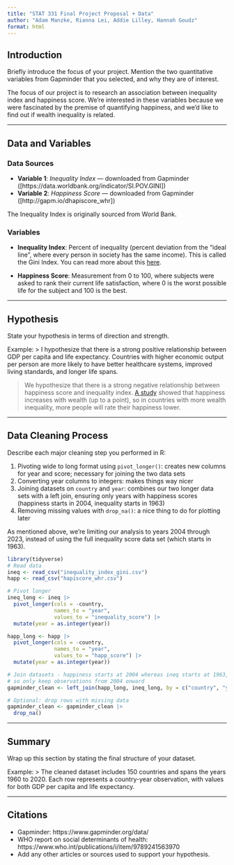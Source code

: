 ```yaml
---
title: "STAT 331 Final Project Proposal + Data"
author: "Adam Manzke, Rianna Lei, Addie Lilley, Hannah Goudz" 
format: html
---
```


## Introduction

Briefly introduce the focus of your project.
Mention the two quantitative variables from Gapminder that you selected, and why they are of interest.

The focus of our project is to research an association between inequality index and happiness score. We're interested in these variables because we were fascinated by the premise of quantifying happiness, and we'd like to find out if wealth inequality is related.

---

## Data and Variables

### Data Sources

- **Variable 1**: *Inequality Index* — downloaded from Gapminder ([https://data.worldbank.org/indicator/SI.POV.GINI])
- **Variable 2**: *Happiness Score* — downloaded from Gapminder ([http://gapm.io/dhapiscore_whr])

The Inequality Index is originally sourced from World Bank.


### Variables

- **Inequality Index**: Percent of inequality (percent deviation from the "ideal line", where every person in society has the same income). This is called the Gini Index. You can read more about this [here](https://en.wikipedia.org/wiki/Lorenz_curve).

- **Happiness Score**: Measurement from 0 to 100, where subjects were asked to rank their current life satisfaction, where 0 is the worst possible life for the subject and 100 is the best.

---

## Hypothesis

State your hypothesis in terms of direction and strength.

Example:
> I hypothesize that there is a strong positive relationship between GDP per capita and life expectancy. Countries with higher economic output per person are more likely to have better healthcare systems, improved living standards, and longer life spans.

> We hypothesize that there is a strong negative relationship between happiness score and inequality index. [A study](https://www.forbes.com/sites/johnjennings/2024/02/12/money-buys-happiness-after-all/) showed that happiness increases with wealth (up to a point), so in countries with more wealth inequality, more people will rate their happiness lower.

---

## Data Cleaning Process

Describe each major cleaning step you performed in R:

1. Pivoting wide to long format using `pivot_longer()`: creates new columns for year and score; necessary for joining the two data sets
2. Converting year columns to integers: makes things way nicer
3. Joining datasets on `country` and `year`: combines our two longer data sets with a left join, ensuring only years with happiness scores (happiness starts in 2004, inequality starts in 1963)
4. Removing missing values with `drop_na()`: a nice thing to do for plotting later

As mentioned above, we're limiting our analysis to years 2004 through 2023, instead of using the full inequality score data set (which starts in 1963).

```r
library(tidyverse)
# Read data
ineq <- read_csv("inequality_index_gini.csv")
happ <- read_csv("hapiscore_whr.csv")

# Pivot longer
ineq_long <- ineq |> 
  pivot_longer(cols = -country,
               names_to = "year",
               values_to = "inequality_score") |> 
  mutate(year = as.integer(year))

happ_long <- happ |> 
  pivot_longer(cols = -country,
               names_to = "year",
               values_to = "happ_score") |> 
  mutate(year = as.integer(year))

# Join datasets - happiness starts at 2004 whereas ineq starts at 1963,
# so only keep observations from 2004 onward
gapminder_clean <- left_join(happ_long, ineq_long, by = c("country", "year"))

# Optional: drop rows with missing data
gapminder_clean <- gapminder_clean |> 
  drop_na()

```


---

## Summary

Wrap up this section by stating the final structure of your dataset.

Example:
> The cleaned dataset includes 150 countries and spans the years 1960 to 2020. Each row represents a country-year observation, with values for both GDP per capita and life expectancy.

---

## Citations

- Gapminder: https://www.gapminder.org/data/
- WHO report on social determinants of health: https://www.who.int/publications/i/item/9789241563970
- Add any other articles or sources used to support your hypothesis.

